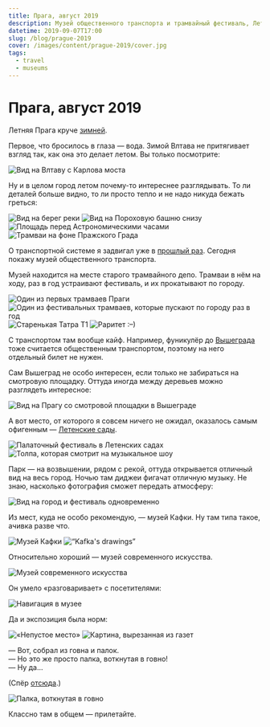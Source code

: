 ```yaml
---
title: Прага, август 2019
description: Музей общественного транспорта и трамвайный фестиваль, Летенские сады и электроника ночью, Кафка и музей современного искусства, Карлов мост и вода, тепло и детали.
datetime: 2019-09-07T17:00
slug: /blog/prague-2019
cover: /images/content/prague-2019/cover.jpg
tags:
  - travel
  - museums
---
```


# Прага, август 2019

Летняя Прага круче [зимней](/blog/czech-republic-2017).

Первое, что бросилось в глаза — вода. Зимой Влтава не притягивает взгляд так, как она это делает летом. Вы только посмотрите:

![Вид на Влтаву с Карлова моста](/images/content/prague-2019/1.jpg)

Ну и в целом город летом почему-то интереснее разглядывать. То ли деталей больше видно, то ли просто тепло и не надо никуда бежать греться:

![Вид на берег реки](/images/content/prague-2019/2.jpg)
![Вид на Пороховую башню снизу](/images/content/prague-2019/3.jpg)
![Площадь перед Астрономическими часами](/images/content/prague-2019/4.jpg)
![Трамваи на фоне Пражского Града](/images/content/prague-2019/5.jpg)

О транспортной системе я задвигал уже в [прошлый раз](/blog/czech-republic-2017/). Сегодня покажу музей общественного транспорта.

Музей находится на месте старого трамвайного депо. Трамваи в нём на ходу, раз в год устраивают фестиваль, и их прокатывают по городу.

![Один из первых трамваев Праги](/images/content/prague-2019/6.jpg)
![Один из фестивальных трамваев, которые пускают по городу раз в год](/images/content/prague-2019/7.jpg)
![Старенькая Татра Т1](/images/content/prague-2019/8.jpg)
![Раритет :–)](/images/content/prague-2019/9.jpg)

С транспортом там вообще кайф. Например, фуникулёр до [Вышеграда](https://ru.wikipedia.org/wiki/Вышеград) тоже считается общественным транспортом, поэтому на него отдельный билет не нужен.

Сам Вышеград не особо интересен, если только не забираться на смотровую площадку. Оттуда иногда между деревьев можно разглядеть интересное:

![Вид на Прагу со смотровой площадки в Вышеграде](/images/content/prague-2019/10.jpg)

А вот место, от которого я совсем ничего не ожидал, оказалось самым офигенным — [Летенские сады](https://www.tripadvisor.ru/ShowUserReviews-g274707-d10487874-r398329455-Letenske_sady-Prague_Bohemia.html).

![Палаточный фестиваль в Летенских садах](/images/content/prague-2019/11.jpg)
![Толпа, которая смотрит на музыкальное шоу](/images/content/prague-2019/cover.jpg)

Парк — на возвышении, рядом с рекой, оттуда открывается отличный вид на весь город. Ночью там диджеи фигачат отличную музыку. Не знаю, насколько фотография сможет передать атмосферу:

![Вид на город и фестиваль одновременно](/images/content/prague-2019/13.jpg)

Из мест, куда не особо рекомендую, — музей Кафки. Ну там типа такое, ачивка разве что.

![Музей Кафки](/images/content/prague-2019/14.jpg)
![“Kafka's drawings”](/images/content/prague-2019/15.jpg)

Относительно хороший — музей современного искусства.

![Музей современного искусства](/images/content/prague-2019/20.jpg)

Он умело «разговаривает» с посетителями:

![Навигация в музее](/images/content/prague-2019/16.jpg)

Да и экспозиция была норм:

![«Непустое место»](/images/content/prague-2019/17.jpg)
![Картина, вырезанная из газет](/images/content/prague-2019/18.jpg)

— Вот, собрал из говна и палок.<br />
— Но это же просто палка, воткнутая в говно!<br />
— Ну да...

(Спёр [отсюда](https://twitter.com/wouldntfix/status/1159153938324738051?s=12).)

![Палка, воткнутая в говно](/images/content/prague-2019/19.jpg)

Классно там в общем — прилетайте.
